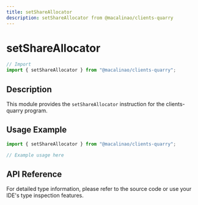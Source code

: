 ```yaml
---
title: setShareAllocator
description: setShareAllocator from @macalinao/clients-quarry
---
```


# setShareAllocator

```typescript
// Import
import { setShareAllocator } from "@macalinao/clients-quarry";
```

## Description

This module provides the `setShareAllocator` instruction for the clients-quarry program.

## Usage Example

```typescript
import { setShareAllocator } from "@macalinao/clients-quarry";

// Example usage here
```

## API Reference

For detailed type information, please refer to the source code or use your IDE's type inspection features.
